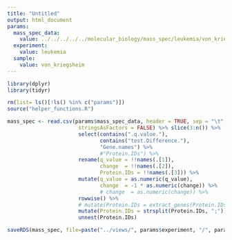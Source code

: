 ```yaml
---
title: "Untitled"
output: html_document
params:
  mass_spec_data:
    value: ../../../../../molecular_biology/mass_spec/leukemia/von_kriegsheim/original_data/raw transformed imputed tested proteinGroups.txt
  experiment:
    value: leukemia
  sample:
    value: von_kriegsheim
---
```


<!-- Load libraries -->
```r
library(dplyr)
library(tidyr)
```

<!-- Clean --> 
```r
rm(list= ls()[!ls() %in% c("params")])
source("helper_functions.R")
```

```r
mass_spec <- read.csv(params$mass_spec_data, header = TRUE, sep = "\t", 
                       stringsAsFactors = FALSE) %>% slice(3:n()) %>%
                       select(contains(".q.value."), 
                              contains("test.Difference."),
                              "Gene.names") %>%
                              #"Protein.IDs") %>%
                       rename(q_value = !!names(.[1]),
                              change  = !!names(.[2]),
                              Protein.IDs = !!names(.[3])) %>%
                       mutate(q_value = as.numeric(q_value),
                              change  = -1 * as.numeric(change)) %>%
                              # change  = as.numeric(change)) %>%
                       rowwise() %>%
                       # mutate(Protein.IDs = extract_genes(Protein.IDs)) %>%
                       mutate(Protein.IDs = strsplit(Protein.IDs, ";")) %>%
                       unnest(Protein.IDs) 

```

```r
saveRDS(mass_spec, file=paste("../views/", params$experiment, "/", params$sample, "/mass_spec.Rda", sep=""))
```

```r

```

